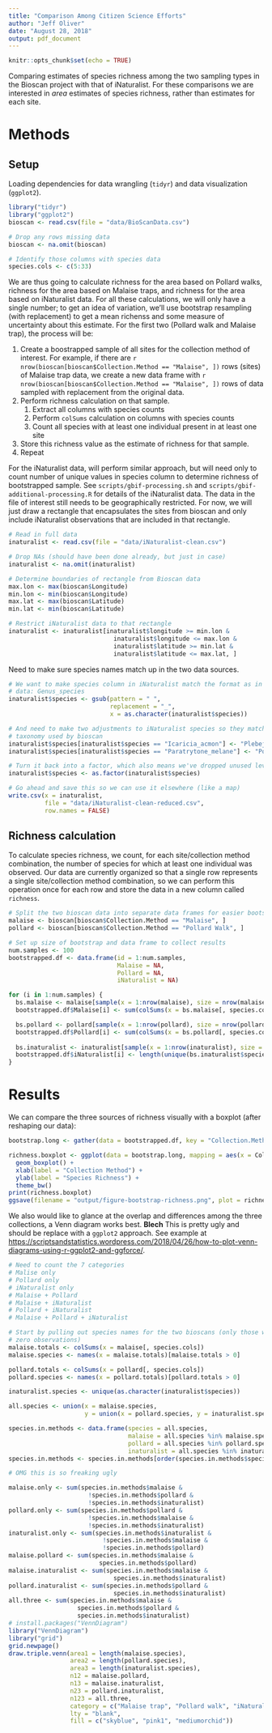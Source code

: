 ```yaml
---
title: "Comparison Among Citizen Science Efforts"
author: "Jeff Oliver"
date: "August 28, 2018"
output: pdf_document
---
```


```r
knitr::opts_chunk$set(echo = TRUE)
```

Comparing estimates of species richness among the two sampling types in the Bioscan project with that of iNaturalist. For these comparisons we are interested in _area_ estimates of species richness, rather than estimates for each site. 

# Methods
## Setup
Loading dependencies for data wrangling (`tidyr`) and data visualization (`ggplot2`).

```r
library("tidyr")
library("ggplot2")
bioscan <- read.csv(file = "data/BioScanData.csv")

# Drop any rows missing data
bioscan <- na.omit(bioscan)

# Identify those columns with species data
species.cols <- c(5:33)
```

We are thus going to calculate richness for the area based on Pollard walks, richness for the area based on Malaise traps, and richness for the area based on iNaturalist data. For all these calculations, we will only have a single number; to get an idea of variation, we'll use bootstrap resampling (with replacement) to get a mean richenss and some measure of uncertainty about this estimate. For the first two (Pollard walk and Malaise trap), the process will be:

1. Create a boostrapped sample of all sites for the collection method of interest. For example, if there are `r nrow(bioscan[bioscan$Collection.Method == "Malaise", ])` rows (sites) of Malaise trap data, we create a new data frame with `r nrow(bioscan[bioscan$Collection.Method == "Malaise", ])` rows of data sampled with replacement from the original data.
2. Perform richness calculation on that sample.
    1. Extract all columns with species counts
    2. Perform `colSums` calculation on columns with species counts
    3. Count all species with at least one individual present in at least one site
3. Store this richness value as the estimate of richness for that sample.
4. Repeat

For the iNaturalist data, will perform similar approach, but will need only to count number of unique values in species column to determine richness of bootstrapped sample. See `scripts/gbif-processing.sh` and `scripts/gbif-additional-processing.R` for details of the iNaturalist data. The data in the file of interest still needs to be geographically restricted. For now, we will just draw a rectangle that encapsulates the sites from bioscan and only include iNaturalist observations that are included in that rectangle.

```r
# Read in full data
inaturalist <- read.csv(file = "data/iNaturalist-clean.csv")

# Drop NAs (should have been done already, but just in case)
inaturalist <- na.omit(inaturalist)

# Determine boundaries of rectangle from Bioscan data
max.lon <- max(bioscan$Longitude)
min.lon <- min(bioscan$Longitude)
max.lat <- max(bioscan$Latitude)
min.lat <- min(bioscan$Latitude)

# Restrict iNaturalist data to that rectangle
inaturalist <- inaturalist[inaturalist$longitude >= min.lon &
                             inaturalist$longitude <= max.lon &
                             inaturalist$latitude >= min.lat &
                             inaturalist$latitude <= max.lat, ]
```

Need to make sure species names match up in the two data sources.
```r
# We want to make species column in iNaturalist match the format as in bioscan 
# data: Genus_species
inaturalist$species <- gsub(pattern = " ", 
                            replacement = "_", 
                            x = as.character(inaturalist$species))

# And need to make two adjustments to iNaturalist species so they match with 
# taxonomy used by bioscan
inaturalist$species[inaturalist$species == "Icaricia_acmon"] <- "Plebejus_acmon"
inaturalist$species[inaturalist$species == "Paratrytone_melane"] <- "Poanes_melane"

# Turn it back into a factor, which also means we've dropped unused levels
inaturalist$species <- as.factor(inaturalist$species)

# Go ahead and save this so we can use it elsewhere (like a map)
write.csv(x = inaturalist, 
          file = "data/iNaturalist-clean-reduced.csv", 
          row.names = FALSE)
```

## Richness calculation
To calculate species richness, we count, for each site/collection method combination, the number of species for which at least one individual was observed. Our data are currently organized so that a single row represents a single site/collection method combination, so we can perform this operation once for each row and store the data in a new column called `richness`.

```r
# Split the two bioscan data into separate data frames for easier bootstrapping
malaise <- bioscan[bioscan$Collection.Method == "Malaise", ]
pollard <- bioscan[bioscan$Collection.Method == "Pollard Walk", ]

# Set up size of bootstrap and data frame to collect results
num.samples <- 100
bootstrapped.df <- data.frame(id = 1:num.samples,
                              Malaise = NA,
                              Pollard = NA,
                              iNaturalist = NA)

for (i in 1:num.samples) {
  bs.malaise <- malaise[sample(x = 1:nrow(malaise), size = nrow(malaise), replace = TRUE), ]
  bootstrapped.df$Malaise[i] <- sum(colSums(x = bs.malaise[, species.cols]) > 0)

  bs.pollard <- pollard[sample(x = 1:nrow(pollard), size = nrow(pollard), replace = TRUE), ]
  bootstrapped.df$Pollard[i] <- sum(colSums(x = bs.pollard[, species.cols]) > 0)
  
  bs.inaturalist <- inaturalist[sample(x = 1:nrow(inaturalist), size = nrow(inaturalist), replace = TRUE), ]
  bootstrapped.df$iNaturalist[i] <- length(unique(bs.inaturalist$species))
}
```

# Results
We can compare the three sources of richness visually with a boxplot (after reshaping our data):
```r
bootstrap.long <- gather(data = bootstrapped.df, key = "Collection.Method", value = "Richness", -id)

richness.boxplot <- ggplot(data = bootstrap.long, mapping = aes(x = Collection.Method, y = Richness)) +
  geom_boxplot() +
  xlab(label = "Collection Method") + 
  ylab(label = "Species Richness") +
  theme_bw()
print(richness.boxplot)
ggsave(filename = "output/figure-bootstrap-richness.png", plot = richness.boxplot)
```

We also would like to glance at the overlap and differences among the three collections, a Venn diagram works best. **Blech** This is pretty ugly and should be replace with a `ggplot2` approach. See example at [https://scriptsandstatistics.wordpress.com/2018/04/26/how-to-plot-venn-diagrams-using-r-ggplot2-and-ggforce/](https://scriptsandstatistics.wordpress.com/2018/04/26/how-to-plot-venn-diagrams-using-r-ggplot2-and-ggforce/).
```r
# Need to count the 7 categories
# Malise only
# Pollard only
# iNaturalist only
# Malaise + Pollard
# Malaise + iNaturalist
# Pollard + iNaturalist
# Malaise + Pollard + iNaturalist

# Start by pulling out species names for the two bioscans (only those with non-
# zero observations)
malaise.totals <- colSums(x = malaise[, species.cols])
malaise.species <- names(x = malaise.totals)[malaise.totals > 0]

pollard.totals <- colSums(x = pollard[, species.cols])
pollard.species <- names(x = pollard.totals)[pollard.totals > 0]

inaturalist.species <- unique(as.character(inaturalist$species))

all.species <- union(x = malaise.species,
                     y = union(x = pollard.species, y = inaturalist.species))

species.in.methods <- data.frame(species = all.species,
                                 malaise = all.species %in% malaise.species,
                                 pollard = all.species %in% pollard.species,
                                 inaturalist = all.species %in% inaturalist.species)
species.in.methods <- species.in.methods[order(species.in.methods$species), ]

# OMG this is so freaking ugly

malaise.only <- sum(species.in.methods$malaise & 
                      !species.in.methods$pollard &
                      !species.in.methods$inaturalist)
pollard.only <- sum(species.in.methods$pollard & 
                      !species.in.methods$malaise &
                      !species.in.methods$inaturalist)
inaturalist.only <- sum(species.in.methods$inaturalist & 
                          !species.in.methods$malaise &
                          !species.in.methods$pollard)
malaise.pollard <- sum(species.in.methods$malaise & 
                         species.in.methods$pollard)
malaise.inaturalist <- sum(species.in.methods$malaise & 
                             species.in.methods$inaturalist)
pollard.inaturalist <- sum(species.in.methods$pollard & 
                             species.in.methods$inaturalist)
all.three <- sum(species.in.methods$malaise &
                   species.in.methods$pollard &
                   species.in.methods$inaturalist)
# install.packages("VennDiagram")
library("VennDiagram")
library("grid")
grid.newpage()
draw.triple.venn(area1 = length(malaise.species), 
                 area2 = length(pollard.species), 
                 area3 = length(inaturalist.species),
                 n12 = malaise.pollard,
                 n13 = malaise.inaturalist,
                 n23 = pollard.inaturalist,
                 n123 = all.three,
                 category = c("Malaise trap", "Pollard walk", "iNaturalist"),
                 lty = "blank",
                 fill = c("skyblue", "pink1", "mediumorchid"))
```